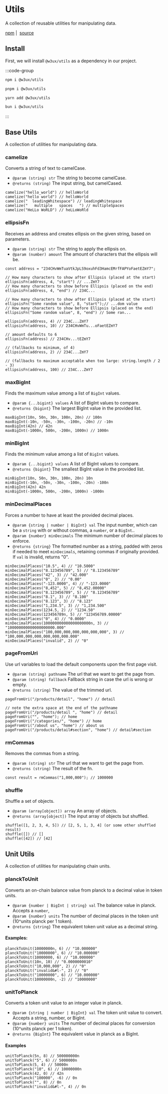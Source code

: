 # Utils

A collection of reusable utilities for manipulating data.

[npm](https://www.npmjs.com/package/@w3ux/utils) |&nbsp; [source](https://github.com/w3ux/w3ux-library/tree/main/library/utils)

## Install

First, we will install `@w3ux/utils` as a dependency in our project.

:::code-group

```bash [npm]
npm i @w3ux/utils
```

```bash [pnpm]
pnpm i @w3ux/utils
```

```bash [yarn]
yarn add @w3ux/utils
```

```bash [bun]
bun i @w3ux/utils
```

:::


## Base Utils

A collection of utilities for manipulating data.

### camelize

Converts a string of text to camelCase.

- `@param (string) str` The string to become camelCase.
- `@returns (string)` The input string, but camelCased.

```tsx
camelize("hello_world") // helloWorld
camelize("hello world") // helloWorld
camelize("  leadingWhitespace") // leadingWhitespace
camelize("   multiple   spaces   ") // multipleSpaces
camelize("HeLLo WoRLD") // heLLoWoRld 
```

### ellipsisFn

Receives an address and creates ellipsis on the given string, based on parameters.

- `@param (string) str` The string to apply the ellipsis on.
- `@param (number) amount` The amount of characters that the ellipsis will be.

```tsx
const address = "234CHvWmTuaVtkJpLS9oxuhFd3HamcEMrfFAPYoFaetEZmY7";

// How many characters to show after Ellipsis (placed at the start)
ellipsisFn(address, 4, "start") // ...ZmY7
// How many characters to show before Ellipsis (placed on the end)
ellipsisFn(address, 4, "end") // 234C...

// How many characters to show after Ellipsis (placed at the start)
ellipsisFn("Some random value", 8, "start");// ...dom value
// How many characters to show before Ellipsis (placed on the end)
ellipsisFn("Some random value", 8, "end") // Some ran...

ellipsisFn(address, 4) // 234C...ZmY7
ellipsisFn(address, 10) // 234CHvWmTu...oFaetEZmY7

// amount defaults to 6
ellipsisFn(address) // 234CHv...tEZmY7

// (fallbacks to minimum, of 4)
ellipsisFn(address, 2) // 234C...ZmY7

// (fallbacks to maximum acceptable when too large: string.length / 2 - 3)
ellipsisFn(address, 100) // 234C...ZmY7
```

### maxBigInt

Finds the maximum value among a list of `BigInt` values.

- `@param {...bigint} values` A list of BigInt values to compare.
- `@returns {bigint}` The largest BigInt value in the provided list.

```tsx
maxBigInt(10n, 50n, 30n, 100n, 20n) // 100n
maxBigInt(-10n, -50n, -30n, -100n, -20n) // -10n
maxBigInt(42n) // 42n
maxBigInt(-1000n, 500n, -200n, 1000n) // 1000n
```

### minBigInt

Finds the minimum value among a list of `BigInt` values.

 - `@param {...bigint} values` A list of BigInt values to compare.
 - `@returns {bigint}` The smallest BigInt value in the provided list.

```tsx
minBigInt(10n, 50n, 30n, 100n, 20n) 10n
minBigInt(-10n, -50n, -30n, -100n, -20n) -100n
minBigInt(42n) 42n
minBigInt(-1000n, 500n, -200n, 1000n) -1000n
```

### minDecimalPlaces

Forces a number to have at least the provided decimal places.

- `@param {string | number | BigInt} val` The input number, which can be a `string` with or without commas, a `number`, or a `BigInt`..
- `@param {number} minDecimals` The minimum number of decimal places to enforce.
- `@returns {string}` The formatted number as a string, padded with zeros if needed to meet `minDecimals`, retaining commas if originally provided.  If `val` is invalid, returns "0".

```tsx
minDecimalPlaces("10.5", 4) // "10.5000"
minDecimalPlaces("8.123456789", 5) // "8.123456789"
minDecimalPlaces("42", 3) // "42.000"
minDecimalPlaces("0", 2) // "0.00"
minDecimalPlaces("-123.0000", 4) // "-123.0000"
minDecimalPlaces("8,452", 5) // "8,452.00000"
minDecimalPlaces("8.123456789", 5) // "8.123456789"
minDecimalPlaces("8.1", 3) // "8.100"
minDecimalPlaces("8.123", 3) // "8.123"
minDecimalPlaces("1,234.5", 3) // "1,234.500"
minDecimalPlaces(1234.5, 2) // "1234.50"
minDecimalPlaces(123456789n, 5) // "123456789.00000"
minDecimalPlaces("0", 4) // "0.0000"
minDecimalPlaces(100000000000000000000n, 3) // "100000000000000000000.000"
minDecimalPlaces("100,000,000,000,000,000,000", 3) // "100,000,000,000,000,000,000.000"
minDecimalPlaces("invalid", 2) // "0"
```

### pageFromUri

Use url variables to load the default components upon the first page visit.

- `@param (string) pathname` The url that we want to get the page from.
- `@param (string) fallback` Fallback string in case the url is wrong or empty.
- `@returns (string)` The value of the trimmed url.

```tsx
pageFromUri("/products/detail", "home") // detail

// note the extra space at the end of the pathname
pageFromUri("/products/detail ", "home") // detail
pageFromUri("", "home"); // home
pageFromUri("/categories/", "home") // home
pageFromUri("/about us", "home") // about us
pageFromUri("/products/detail#section", "home") // detail#section
```

### rmCommas

Removes the commas from a string.

- `@param (string) str` The url that we want to get the page from.
- `@returns (string)` The result of the fn.

```tsx
const result = rmCommas("1,000,000"); // 1000000
```

### shuffle

Shuffle a set of objects.

- `@param (array[object]) array` An array of objects.
- `@returns (array[object])` The input array of objects but shuffled.

```tsx
shuffle([1, 2, 3, 4, 5]) // [2, 5, 1, 3, 4] (or some other shuffled result)
shuffle([]) // []
shuffle([42]) // [42]
```

## Unit Utils

A collection of utilities for manipulating chain units.

### planckToUnit

Converts an on-chain balance value from planck to a decimal value in token units.

- `@param {number | BigInt | string} val` The balance value in planck. Accepts a `number`, 
- `@param {number} units` The number of decimal places in the token unit (10^units planck per 1 token).
 - `@returns {string}` The equivalent token unit value as a decimal string.

#### Examples:

```tsx
planckToUnit(10000000n, 6) // "10.000000"
planckToUnit("10000000", 6) // "10.000000"
planckToUnit(10000000, 6) // "10.000000"
planckToUnit(10n, 10) // "0.0000000010"
planckToUnit("10,000,000", 2) // "0"
planckToUnit("invalid&#l-", 2) // "0"
planckToUnit("10000000", 6) // "10.000000"
planckToUnit(10000000n, -2) // "10000000"
```

### unitToPlanck

Converts a token unit value to an integer value in planck.

 - `@param {string | number | BigInt} val` The token unit value to convert. Accepts a string, number, or BigInt.
 - `@param {number} units` The number of decimal places for conversion (10^units planck per 1 token).
 - `@returns {BigInt}` The equivalent value in planck as a BigInt.

#### Examples

```tsx
unitToPlanck(5n, 8) // 500000000n
unitToPlanck("5", 6) // 5000000n
unitToPlanck(5, 4) // 50000n
unitToPlanck("10", 6) // 10000000n
unitToPlanck(42, 0) // 42n
unitToPlanck("100000", -6) // 0n
unitToPlanck("", 8) // 0n
unitToPlanck("invalid&#l-", 4) // 0n
```